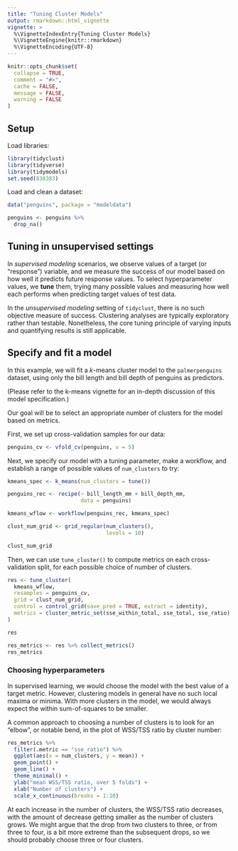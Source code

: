 ```yaml
---
title: "Tuning Cluster Models"
output: rmarkdown::html_vignette
vignette: >
  %\VignetteIndexEntry{Tuning Cluster Models}
  %\VignetteEngine{knitr::rmarkdown}
  %\VignetteEncoding{UTF-8}
---
```


```r
knitr::opts_chunk$set(
  collapse = TRUE,
  comment = "#>",
  cache = FALSE,
  message = FALSE,
  warning = FALSE
)
```

## Setup

Load libraries:

```r
library(tidyclust)
library(tidyverse)
library(tidymodels)
set.seed(838383)
```

Load and clean a dataset:

```r
data("penguins", package = "modeldata")

penguins <- penguins %>%
  drop_na()
```

## Tuning in unsupervised settings

In *supervised modeling* scenarios, we observe values of a target (or "response")
variable, and we measure the success of our model based on how well it predicts
future response values.  To select hyperparameter values, we **tune** them, trying
many possible values and measuring how well each performs when predicting
target values of test data.

In the *unsupervised modeling* setting of `tidyclust`, there is no such objective
measure of success.  Clustering analyses are typically exploratory rather than
testable.  Nonetheless, the core tuning principle of varying inputs and quantifying
results is still applicable.


## Specify and fit a model

In this example, we will fit a $k$-means cluster model to the `palmerpenguins`
dataset, using only the bill length and bill depth of penguins as predictors.

(Please refer to the k-means vignette for an in-depth discussion of this model
specification.)

Our goal will be to select an appropriate number of clusters for the model 
based on metrics.

First, we set up cross-validation samples for our data:

```r
penguins_cv <- vfold_cv(penguins, v = 5)
```

Next, we specify our model with a tuning parameter, make a workflow,
and establish a range of possible values of `num_clusters` to try:

```r
kmeans_spec <- k_means(num_clusters = tune())

penguins_rec <- recipe(~ bill_length_mm + bill_depth_mm,
                       data = penguins)

kmeans_wflow <- workflow(penguins_rec, kmeans_spec)

clust_num_grid <- grid_regular(num_clusters(),
                               levels = 10)

clust_num_grid
```

Then, we can use `tune_cluster()` to compute metrics on each cross-validation
split, for each possible choice of number of clusters.

```r
res <- tune_cluster(
  kmeans_wflow,
  resamples = penguins_cv,
  grid = clust_num_grid,
  control = control_grid(save_pred = TRUE, extract = identity),
  metrics = cluster_metric_set(sse_within_total, sse_total, sse_ratio)
)

res
```

```r
res_metrics <- res %>% collect_metrics()
res_metrics
```

### Choosing hyperparameters

In supervised learning, we would choose the model with the best value of a
target metric.  However, clustering models in general have no such local maxima 
or minima.  With more clusters in the model, we would always expect the within
sum-of-squares to be smaller.

A common approach to choosing a number of clusters is to look for an "elbow",
or notable bend, in the plot of WSS/TSS ratio by cluster number:

```r
res_metrics %>%
  filter(.metric == "sse_ratio") %>%
  ggplot(aes(x = num_clusters, y = mean)) +
  geom_point() +
  geom_line() +
  theme_minimal() +
  ylab("mean WSS/TSS ratio, over 5 folds") +
  xlab("Number of clusters") +
  scale_x_continuous(breaks = 1:10)
```

At each increase in the number of clusters, the WSS/TSS ratio decreases, with the
amount of decrease getting smaller as the number of clusters grows.  We might
argue that the drop from two clusters to three, or from three to four, is a bit
more extreme than the subsequent drops, so we should probably choose three or
four clusters.



<!-- ## Comparison to auxilary variables -->

<!-- It is sometimes of interest to compare to external variables -->

<!-- ```{r, eval=FALSE} -->
<!-- kmeans_fit %>% -->
<!--   augment(penguins) %>% -->
<!--   enrichment(.pred_cluster, species) -->
<!-- ``` -->

